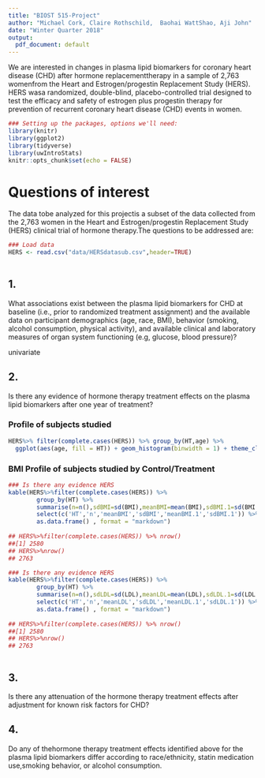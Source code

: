```yaml
---
title: "BIOST 515-Project"
author: "Michael Cork, Claire Rothschild,  Baohai WattShao, Aji John"
date: "Winter Quarter 2018"
output:
  pdf_document: default
---
```



We are interested in changes in plasma lipid biomarkers for coronary heart disease (CHD) after hormone replacementtherapy in a sample of 2,763 womenfrom the Heart and Estrogen/progestin Replacement Study (HERS). HERS wasa randomized, double-blind, placebo-controlled trial designed to test the efficacy and safety of estrogen plus progestin therapy for prevention of recurrent coronary heart disease (CHD) events in women.  

```r
### Setting up the packages, options we'll need:
library(knitr)
library(ggplot2)
library(tidyverse)
library(uwIntroStats)
knitr::opts_chunk$set(echo = FALSE)

```


    
# Questions of interest
The data tobe analyzed for this projectis a subset of the data collected from the 2,763 women in the Heart and Estrogen/progestin Replacement Study (HERS) clinical trial of hormone therapy.The questions to be addressed are:   
```r
### Load data
HERS <- read.csv("data/HERSdatasub.csv",header=TRUE) 
 

```



## 1.
What associations exist between the plasma lipid biomarkers for CHD at baseline (i.e., prior to randomized treatment assignment) and the available data on participant demographics (age, race, BMI), behavior (smoking, alcohol consumption, physical activity), and available clinical and laboratory measures of organ system functioning (e.g, glucose, blood pressure)? 

univariate

## 2.
Is there any evidence of hormone therapy treatment effects on the plasma lipid biomarkers after one year of treatment?  

### Profile of subjects studied

```r

HERS%>% filter(complete.cases(HERS)) %>% group_by(HT,age) %>% 
  ggplot(aes(age, fill = HT)) + geom_histogram(binwidth = 1) + theme_classic()

```

### BMI Profile of subjects studied by Control/Treatment

```r
### Is there any evidence HERS
kable(HERS%>%filter(complete.cases(HERS)) %>% 
        group_by(HT) %>%
        summarise(n=n(),sdBMI=sd(BMI),meanBMI=mean(BMI),sdBMI.1=sd(BMI.1),meanBMI.1=mean(BMI.1))%>%
        select(c('HT','n','meanBMI','sdBMI','meanBMI.1','sdBMI.1')) %>%
        as.data.frame() , format = "markdown")
 
## HERS%>%filter(complete.cases(HERS)) %>% nrow()
##[1] 2580
## HERS%>%nrow()
## 2763

```
```r
### Is there any evidence HERS
kable(HERS%>%filter(complete.cases(HERS)) %>% 
        group_by(HT) %>%
        summarise(n=n(),sdLDL=sd(LDL),meanLDL=mean(LDL),sdLDL.1=sd(LDL.1),meanLDL.1=mean(LDL.1))%>%
        select(c('HT','n','meanLDL','sdLDL','meanLDL.1','sdLDL.1')) %>%
        as.data.frame() , format = "markdown")
 
## HERS%>%filter(complete.cases(HERS)) %>% nrow()
##[1] 2580
## HERS%>%nrow()
## 2763

```


```r


```

## 3.
Is there any attenuation of the hormone therapy treatment effects after adjustment for known risk factors for CHD? 



## 4.
Do any of thehormone therapy treatment effects identified above for the plasma lipid biomarkers differ according to race/ethnicity, statin medication use,smoking behavior, or alcohol consumption.



